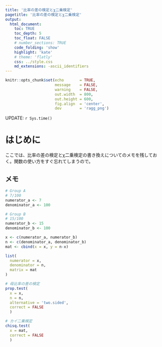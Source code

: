 ```yaml
---
title: '比率の差の検定とχ二乗検定'
pagetitle: '比率の差の検定とχ二乗検定'
output:
  html_document:
    toc: TRUE
    toc_depth: 5
    toc_float: FALSE
    # number_sections: TRUE
    code_folding: 'show'
    highlight: 'kate'
    # theme: 'flatly'
    css: ../style.css
    md_extensions: -ascii_identifiers
---
```


```r
knitr::opts_chunk$set(echo       = TRUE,
                      message    = FALSE,
                      warning    = FALSE,
                      out.width  = 800,
                      out.height = 600,
                      fig.align  = 'center',
                      dev        = 'ragg_png')
```

<div class='update-right'>
UPDATE: `r Sys.time()`
</div>

# はじめに

ここでは、比率の差の検定とχ二乗検定の書き換えについてのメモを残しておく。関数の使い方をすぐ忘れてしまうので。

## メモ

```r
# Group A 
# 7/100
numerator_a <- 7
denominator_a <- 100

# Group B
# 15/100
numerator_b <- 15
denominator_b <- 100

x <- c(numerator_a, numerator_b)
n <- c(denominator_a, denominator_b)
mat <- cbind(x = x, y = n-x)

list(
  numerator = x,
  denominator = n,
  matrix = mat
)

# 母比率の差の検定
prop.test(
  x = x, 
  n = n, 
  alternative = 'two.sided', 
  correct = FALSE
  )

# カイ二乗検定
chisq.test(
  x = mat,
  correct = FALSE
  )
```


